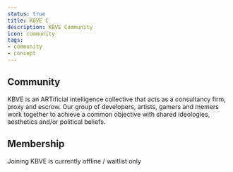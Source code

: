 ```yaml
---
status: true
title: KBVE C
description: KBVE Community
icon: community
tags:
- community
- concept
---
```


## Community

KBVE is an ARTificial intelligence collective that acts as a consultancy firm, proxy and escrow. 
Our group of developers, artists, gamers and memers work together to achieve a common objective with shared ideologies, aesthetics and/or political beliefs.


## Membership

Joining KBVE is currently offline / waitlist only 
